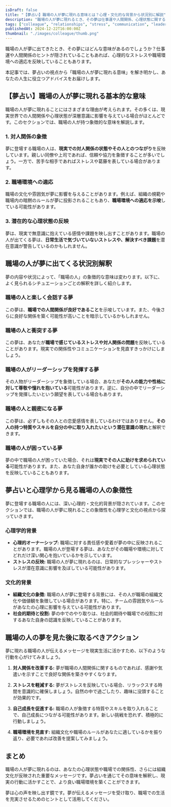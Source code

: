 ```yaml
---
isDraft: false
title: "【夢占い】職場の人が夢に現れる意味とは？心理・文化的な背景から状況別に解説"
description: "職場の人が夢に現れるとき、その夢は仕事運や人間関係、心理状態に関する重要なメッセージを含んでいる可能性があります。本記事では夢占いの視点から、職場の人の象徴性や夢の状況別解釈を具体的に解説します。"
tags: ["colleague", "relationships", "stress", "communication", "leadership", "self-improvement", "emotion", "anxiety"]
publishedAt: 2024-12-22T16:00:00Z
thumbnail: "./images/colleague/thumb.png"
---
```


職場の人が夢に出てきたとき、その夢にはどんな意味があるのでしょうか？仕事運や人間関係のヒントが隠されていることもあれば、心理的なストレスや職場環境への適応を反映していることもあります。

本記事では、夢占いの視点から「職場の人が夢に現れる意味」を解き明かし、あなたの人生に役立つアドバイスをお届けします。

<TableOfContents />

<AdUnit />

## 【夢占い】職場の人が夢に現れる基本的な意味

職場の人が夢に現れることにはさまざまな理由が考えられます。その多くは、現実世界での人間関係や心理状態が深層意識に影響を与えている場合がほとんどです。このセクションでは、職場の人が持つ象徴的な意味を解説します。

### 1. 対人関係の象徴

夢に登場する職場の人は、**現実での対人関係の状態やその人とのつながり**を反映しています。親しい同僚や上司であれば、信頼や協力を象徴することが多いでしょう。一方で、苦手な相手であればストレスや葛藤を表している場合があります。

### 2. 職場環境への適応

職場の文化や雰囲気が夢に影響を与えることがあります。例えば、組織の規範や職場内の暗黙のルールが夢に投影されることもあり、**職場環境への適応を示唆**している可能性があります。

### 3. 潜在的な心理状態の反映

夢は、現実で無意識に抱えている感情や課題を映し出すことがあります。職場の人が出てくる夢は、**日常生活で気づいていないストレスや、解決すべき課題**を潜在意識が警告しているのかもしれません。

<AdUnit />

## 職場の人が夢に出てくる状況別解釈

夢の内容や状況によって、「職場の人」の象徴的な意味は変わります。以下に、よく見られるシチュエーションごとの解釈を詳しく紹介します。

### 職場の人と楽しく会話する夢

この夢は、**職場での人間関係が良好であること**を示唆しています。また、今後さらに良好な関係を築く可能性が高いことを暗示しているかもしれません。

### 職場の人と衝突する夢

この夢は、あなたが**職場で感じているストレスや対人関係の問題**を反映していることがあります。現実での関係性やコミュニケーションを見直すきっかけにしましょう。

### 職場の人がリーダーシップを発揮する夢

その人物がリーダーシップを象徴している場合、あなたが**その人の能力や性格に対して尊敬や憧れを抱いている**可能性があります。逆に、自分の中でリーダーシップを発揮したいという願望を表している場合もあります。

### 職場の人と親密になる夢

この夢は、必ずしもその人との恋愛感情を表しているわけではありません。**その人の持つ特質やスキルを自分の中に取り入れたいという潜在意識の現れ**と解釈できます。

### 職場の人が困っている夢

夢の中で職場の人が困っていた場合、それは**現実でその人に助けを求められている**可能性があります。また、あなた自身が誰かの助けを必要としている心理状態を反映していることもあります。

<AdUnit />

## 夢占いと心理学から見る職場の人の象徴性

夢に登場する職場の人には、深い心理的・文化的背景が隠されています。このセクションでは、職場の人が夢に現れることの象徴性を心理学と文化の視点から探っていきます。

### 心理学的背景

- <strong>心理的オーナーシップ:</strong>
  職場に対する責任感や愛着が夢の中に反映されることがあります。職場の人が登場する夢は、あなたがその職場や環境に対してどれだけ深い関心を抱いているかを示しています。
- <strong>ストレスの反映:</strong>
  職場の人が夢に現れるのは、日常的なプレッシャーやストレスが潜在意識に影響を及ぼしている可能性があります。

### 文化的背景

- <strong>組織文化の象徴:</strong>
  職場の人が夢に登場する背景には、その人が職場の組織文化や価値観を象徴している場合があります。特に、チームの雰囲気やルールがあなたの心理に影響を与えている可能性があります。
- <strong>社会的期待と役割:</strong>
  夢の中でのやり取りは、社会的期待や職場での役割に対するあなた自身の認識を反映していることがあります。

<AdUnit />

## 職場の人の夢を見た後に取るべきアクション

夢に現れる職場の人が伝えるメッセージを現実生活に活かすため、以下のような行動を心がけてみましょう。

1. <strong>対人関係を改善する:</strong>
   夢が職場の人間関係に関するものであれば、感謝や気遣いを示すことで良好な関係を築きやすくなります。

2. <strong>ストレスを軽減する:</strong>
   夢がストレスを反映している場合、リラックスする時間を意識的に確保しましょう。自然の中で過ごしたり、趣味に没頭することが効果的です。

3. <strong>自己成長を促進する:</strong>
   職場の人が象徴する特質やスキルを取り入れることで、自己成長につながる可能性があります。新しい挑戦を恐れず、積極的に行動しましょう。

4. <strong>職場環境を見直す:</strong>
   組織文化や職場のルールがあなたに適しているかを振り返り、必要であれば改善を提案してみましょう。

<AdUnit />

## まとめ

職場の人が夢に現れるのは、あなたの心理状態や職場での関係性、さらには組織文化が反映された重要なメッセージです。夢占いを通じてその意味を解釈し、現実の行動に活かすことで、より良い職場環境を築くことができます。

夢は心の声を映し出す鏡です。夢が伝えるメッセージを受け取り、職場での生活を充実させるためのヒントとして活用してください。
